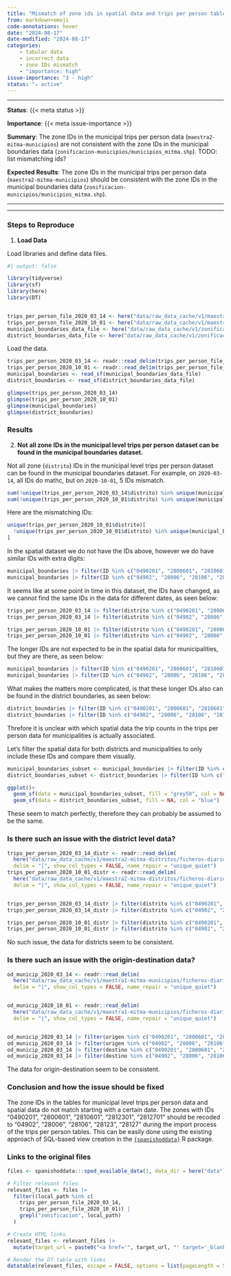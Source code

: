 ```yaml
---
title: "Mismatch of zone ids in spatial data and trips per person table for municipal zoning"
from: markdown+emoji
code-annotations: hover
date: "2024-08-17"
date-modified: "2024-08-17"
categories:
    - tabular data
    - incorrect data
    - zone IDs mismatch
    - "importance: high"
issue-importance: "3 - high"
status: "⚠️ active"
---
```


---

**Status**: {{< meta status >}}

**Importance**: {{< meta issue-importance >}}

**Summary**: The zone IDs in the municipal trips per person data (`maestra2-mitma-municipios`) are not consistent with the zone IDs in the municipal boundaries data (`zonificacion-municipios/municipios_mitma.shp`). TODO: list mismatching ids?

**Expected Results**: The zone IDs in the municipal trips per person data (`maestra2-mitma-municipios`) should be consistent with the zone IDs in the municipal boundaries data (`zonificacion-municipios/municipios_mitma.shp`).

---


---


### Steps to Reproduce

1. **Load Data**

Load libraries and define data files.

```r
#| output: false

library(tidyverse)
library(sf)
library(here)
library(DT)


trips_per_person_file_2020_03_14 <- here("data/raw_data_cache/v1/maestra2-mitma-municipios/ficheros-diarios/year=2020/month=3/day=14/maestra_2_mitma_municipio.txt.gz")
trips_per_person_file_2020_10_01 <- here("data/raw_data_cache/v1/maestra2-mitma-municipios/ficheros-diarios/year=2020/month=10/day=1/maestra_2_mitma_municipio.txt.gz")
municipal_boundaries_data_file <- here("data/raw_data_cache/v1/zonificacion-municipios/municipios_mitma.shp")
district_boundaries_data_file <- here("data/raw_data_cache/v1/zonificacion-distritos/distritos_mitma.shp")
```

Load the data.


```r
trips_per_person_2020_03_14 <- readr::read_delim(trips_per_person_file_2020_03_14, delim = "|", show_col_types = FALSE, name_repair = "unique_quiet")
trips_per_person_2020_10_01 <- readr::read_delim(trips_per_person_file_2020_10_01, delim = "|", show_col_types = FALSE, name_repair = "unique_quiet")
municipal_boundaries <- read_sf(municipal_boundaries_data_file)
district_boundaries <- read_sf(district_boundaries_data_file)
```

```r
glimpse(trips_per_person_2020_03_14)
glimpse(trips_per_person_2020_10_01)
glimpse(municipal_boundaries)
glimpse(district_boundaries)
```


### Results

2. **Not all zone IDs in the municipal level trips per person dataset can be found in the municipal boundaries dataset.**

Not all zone (`distrito`) IDs in the municipal level trips per person dataset can be found in the municipal boundaries dataset. For example, on `2020-03-14`, all IDs do mathc, but on `2020-10-01`, 5 IDs mismatch.

```r
sum(!unique(trips_per_person_2020_03_14$distrito) %in% unique(municipal_boundaries$ID))
sum(!unique(trips_per_person_2020_10_01$distrito) %in% unique(municipal_boundaries$ID))
```

Here are the mismatching IDs:

```r
unique(trips_per_person_2020_10_01$distrito)[
  !unique(trips_per_person_2020_10_01$distrito) %in% unique(municipal_boundaries$ID)
]
```

In the spatial dataset we do not have the IDs above, however we do have similar IDs with extra digits:

```r
municipal_boundaries |> filter(ID %in% c("0490201", "2800601", "2810601", "2812301", "2812701")) # these IDs exist
municipal_boundaries |> filter(ID %in% c("04902", "28006", "28106", "28123", "28127")) # these do not
```


It seems like at some point in time in this dataset, the IDs have changed, as we cannot find the same IDs in the data for different dates, as seen below:

```r
trips_per_person_2020_03_14 |> filter(distrito %in% c("0490201", "2800601", "2810601", "2812301", "2812701")) |> nrow()
trips_per_person_2020_03_14 |> filter(distrito %in% c("04902", "28006", "28106", "28123", "28127")) |> nrow()
```

```r
trips_per_person_2020_10_01 |> filter(distrito %in% c("0490201", "2800601", "2810601", "2812301", "2812701")) |> nrow()
trips_per_person_2020_10_01 |> filter(distrito %in% c("04902", "28006", "28106", "28123", "28127")) |> nrow()
```


The longer IDs are not expected to be in the spatial data for municipalities, but they are there, as seen below:

```r
municipal_boundaries |> filter(ID %in% c("0490201", "2800601", "2810601", "2812301", "2812701")) |> nrow() # these IDs exist
municipal_boundaries |> filter(ID %in% c("04902", "28006", "28106", "28123", "28127")) |> nrow() # these do not
```

What makes the matters more complicated, is that these longer IDs also can be found in the district boundaries, as seen below:

```r
district_boundaries |> filter(ID %in% c("0490201", "2800601", "2810601", "2812301", "2812701")) |> nrow() # these IDs exist
district_boundaries |> filter(ID %in% c("04902", "28006", "28106", "28123", "28127")) |> nrow() # these do not
```

Threfore it is unclear with which spatial data the trip counts in the trips per person data for municipalities is actually associated.

Let's filter the spatial data for both districts and municipalities to only include these IDs and compare them visually.

```r
municipal_boundaries_subset <- municipal_boundaries |> filter(ID %in% c("0490201", "2800601", "2810601", "2812301", "2812701"))
district_boundaries_subset <- district_boundaries |> filter(ID %in% c("0490201", "2800601", "2810601", "2812301", "2812701"))
```

```r
ggplot()+
  geom_sf(data = municipal_boundaries_subset, fill = "grey50", col = NA) +
  geom_sf(data = district_boundaries_subset, fill = NA, col = "blue")
```

These seem to match perfectly, therefore they can probably be assumed to be the same.

### Is there such an issue with the district level data?

```r
trips_per_person_2020_03_14_distr <- readr::read_delim(
  here("data/raw_data_cache/v1/maestra2-mitma-distritos/ficheros-diarios/year=2020/month=3/day=14/maestra_2_mitma_distrito.txt.gz"),
  delim = "|", show_col_types = FALSE, name_repair = "unique_quiet")
trips_per_person_2020_10_01_distr <- readr::read_delim(
  here("data/raw_data_cache/v1/maestra2-mitma-distritos/ficheros-diarios/year=2020/month=10/day=1/maestra_2_mitma_distrito.txt.gz"),
  delim = "|", show_col_types = FALSE, name_repair = "unique_quiet")


trips_per_person_2020_03_14_distr |> filter(distrito %in% c("0490201", "2800601", "2810601", "2812301", "2812701")) |> nrow()
trips_per_person_2020_03_14_distr |> filter(distrito %in% c("04902", "28006", "28106", "28123", "28127")) |> nrow()

trips_per_person_2020_10_01_distr |> filter(distrito %in% c("0490201", "2800601", "2810601", "2812301", "2812701")) |> nrow()
trips_per_person_2020_10_01_distr |> filter(distrito %in% c("04902", "28006", "28106", "28123", "28127")) |> nrow()
```

No such issue, the data for districts seem to be consistent.

### Is there such an issue with the origin-destination data?

```r
od_municip_2020_03_14 <- readr::read_delim(
  here("data/raw_data_cache/v1/maestra1-mitma-municipios/ficheros-diarios/year=2020/month=3/day=14/maestra_1_mitma_municipio.txt.gz"),
  delim = "|", show_col_types = FALSE, name_repair = "unique_quiet")


od_municip_2020_10_01 <- readr::read_delim(
  here("data/raw_data_cache/v1/maestra1-mitma-municipios/ficheros-diarios/year=2020/month=10/day=1/maestra_1_mitma_municipio.txt.gz"),
  delim = "|", show_col_types = FALSE, name_repair = "unique_quiet")


od_municip_2020_03_14 |> filter(origen %in% c("0490201", "2800601", "2810601", "2812301", "2812701")) |> nrow()
od_municip_2020_03_14 |> filter(origen %in% c("04902", "28006", "28106", "28123", "28127")) |> nrow()
od_municip_2020_03_14 |> filter(destino %in% c("0490201", "2800601", "2810601", "2812301", "2812701")) |> nrow()
od_municip_2020_03_14 |> filter(destino %in% c("04902", "28006", "28106", "28123", "28127")) |> nrow()
```

The data for origin-destination seem to be consistent.

### Conclusion and how the issue should be fixed

The zone IDs in the tables for municipal level trips per person data and spatial data do not match starting with a certain date. The zones with IDs "0490201", "2800601", "2810601", "2812301", "2812701" should be recoded to "04902", "28006", "28106", "28123", "28127" during the import process of the trips per person tables. This can be easily done using the existing approach of SQL-based view creation in the [`{spanishoddata}`](https://github.com/Robinlovelace/spanishoddata){target='_blank'} R package.

### Links to the original files

```r
files <- spanishoddata:::spod_available_data(1, data_dir = here("data"))

# Filter relevant files
relevant_files <- files |> 
  filter((local_path %in% c(
    trips_per_person_file_2020_03_14,
    trips_per_person_file_2020_10_01)) |
    grepl("zonificacion", local_path)
  )

# Create HTML links
relevant_files <- relevant_files |> 
  mutate(target_url = paste0("<a href='", target_url, "' target='_blank'>", target_url, "</a>"))

# Render the DT table with links
datatable(relevant_files, escape = FALSE, options = list(pageLength = 5))
```
